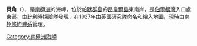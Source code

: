 {{coord|64|46|S|63|26|W|source:GNIS|display=title}}

'''貝角'''（{{lang-en|Bay Point}}），是[[南極洲|南極洲]]的海岬，位於[[帕默群島|帕默群島]]的[[昂韋爾島|昂韋爾島]]東南岸，是[[伯爾根灣|伯爾根灣]]入口處東部，由[[比利時|比利時]]探險隊發現，在1927年由[[英國|英國]]研究隊命名和繪入地圖，現時由[[南極條約體系|南極條約體系]]管理。

{{Antarctica-geo-stub}}
[[Category:南極洲海岬|Category:南極洲海岬]]